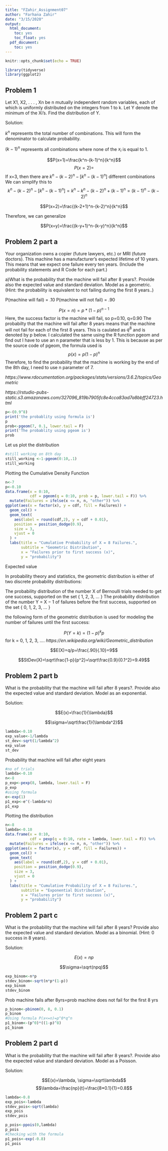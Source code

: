---
title: "FZahir_Assignment07"
author: "Farhana Zahir"
date: "3/15/2020"
output:
  html_document:
    toc: yes
    toc_float: yes
  pdf_document:
    toc: yes
---

```{r setup, include=FALSE}
knitr::opts_chunk$set(echo = TRUE)
```

```{r message=F}
library(tidyverse)
library(ggplot2)
```
## Problem 1

Let X1, X2, . . . , Xn be n mutually independent random variables, each of
which is uniformly distributed on the integers from 1 to k. Let Y denote the
minimum of the Xi’s. Find the distribution of Y.

Solution:

$k^n$ represents the total number of combinations. This will form the denominator to calculate probability.

$(k-1)^n$ represents all combinations where none of the $x_i$ is equal to 1.

$$P(x=1)=\frac{k^n-(k-1)^n}{k^n}$$
$$P(x=2)=$$
If x=3, then there are $k^n-(k-2)^n-[k^n-(k-1)^n]$ different combinations
We can simplify this to
$$k^n-(k-2)^n-[k^n-(k-1)^n]
=k^n-k^n-(k-2)^n+(k-1)^n=(k-1)^n-(k-2)^n$$

$$P(x=2)=\frac{(k-2+1)^n-(k-2)^n}{k^n}$$

Therefore, we can generalize

$$P(x=y)=\frac{(k-y+1)^n-(k-y)^n}{k^n}$$


## Problem 2 part a

Your organization owns a copier (future lawyers, etc.) or MRI (future doctors). This machine has a manufacturer’s expected lifetime of 10 years. This means that we expect one failure every ten years. (Include the probability statements and R Code for each part.)

a)What is the probability that the machine will fail after 8 years?. Provide also the expected value and standard deviation. Model as a geometric. (Hint: the probability is equivalent to not failing during the first 8 years..)

P(machine will fail) = .10
P(machine will not fail) = .90

$$P(x=n)=p*(1−p)^{n−1}$$
Here, the success factor is the machine will fail, so p=0.10, q=0.90
The probabilty that the machine will fail after 8 years means that the machine will not fail for each of the first 8 years. This is caulated as $q^8$ and is denoted by p below.
I calculated the same using the R function pgeom and find out I have to use an n parameter that is less by 1. This is because as per the source code of pgeom, the formula used is
$$p(x)=p(1-p)^n$$
Therefore, to find the probability that the machine is working by the end of the 8th day, I need to use n parameter of 7.

*https://www.rdocumentation.org/packages/stats/versions/3.6.2/topics/Geometric*

*https://rstudio-pubs-static.s3.amazonaws.com/327096_819b7905fc8e4cca83ad7a8bbff24723.html*

```{r}
p<-(0.9^8)
print('the probablity using formula is')
p
prob<-pgeom(7, 0.1, lower.tail = F)
print('The probablity using pgeom is')
prob
```

Let us plot the distribution

```{r}
#still working on 8th day
still_working <-1-pgeom(0:10,.1)
still_working
```

Plotting the Cumulative Density Function

```{r}
n<-7
p<-0.10
data.frame(x = 0:10, 
           cdf = pgeom(q = 0:10, prob = p, lower.tail = F)) %>%
  mutate(Failures = ifelse(x <= n, n, "other")) %>%
ggplot(aes(x = factor(x), y = cdf, fill = Failures)) +
  geom_col() +
  geom_text(
    aes(label = round(cdf,2), y = cdf + 0.01),
    position = position_dodge(0.9),
    size = 3,
    vjust = 0
  ) +
  labs(title = "Cumulative Probability of X = 8 Failures.",
       subtitle = "Geometric Distribution",
       x = "Failures prior to first success (x)",
       y = "probability") 
```

Expected value 

In probability theory and statistics, the geometric distribution is either of two discrete probability distributions:

The probability distribution of the number X of Bernoulli trials needed to get one success, supported on the set { 1, 2, 3, ... }
The probability distribution of the number Y = X − 1 of failures before the first success, supported on the set { 0, 1, 2, 3, ... }

the following form of the geometric distribution is used for modeling the number of failures until the first success:

$$P(Y=k)=(1-p)^{k}p$$
for k = 0, 1, 2, 3, ....
*https://en.wikipedia.org/wiki/Geometric_distribution*

$$E(X)=q/p=\frac{.90}{.10}=9$$

$$StDev(X)=\sqrt\frac{1-p}{p^2}=\sqrt\frac{0.9}{0.1^2}=9.49$$


## Problem 2 part b



What is the probability that the machine will fail after 8 years?. Provide also the expected value and standard deviation. Model as an exponential.

Solution:

$$E(x)=\frac{1}{\lambda}$$

$$\sigma=\sqrt\frac{1}{\lambda^2}$$
```{r}
lambda<-0.10
exp_value<-1/lambda
st_dev<-sqrt(1/lambda^2)
exp_value
st_dev

```

Probability that machine will fail after eight years

```{r}
#no of trials
lambda<-0.10
n<-8
p_exp<-pexp(8, lambda, lower.tail = F)
p_exp
#using formula
e<-exp(1)
p1_exp<-e^(-lambda*n)
p1_exp
```

Plotting the distribution

```{r}
n<-8
lambda<-0.10
data.frame(x = 0:10, 
           cdf = pexp(q = 0:10, rate = lambda, lower.tail = F)) %>%
  mutate(Failures = ifelse(x <= n, n, "other")) %>%
ggplot(aes(x = factor(x), y = cdf, fill = Failures)) +
  geom_col() +
  geom_text(
    aes(label = round(cdf,2), y = cdf + 0.01),
    position = position_dodge(0.9),
    size = 3,
    vjust = 0
  ) +
  labs(title = "Cumulative Probability of X = 8 Failures.",
       subtitle = "Exponential Distribution",
       x = "Failures prior to first success (x)",
       y = "probability") 
```


## Problem 2 part c

What is the probability that the machine will fail after 8 years? Provide also the expected value and standard deviation. Model as a binomial. (Hint: 0 success in 8 years).

Solution:

$$E(x)=np$$

$$\sigma=\sqrt(npq)$$
```{r}
exp_binom<-n*p
stdev_binom<-sqrt(n*p*(1-p))
exp_binom
stdev_binom
```

Prob machine fails after 8yrs=prob machine does not fail for the first 8 yrs

```{r}
p_binom<-pbinom(0, 8, 0.1)
p_binom
#Using formula P(x<=n)=p^0*q^n
p1_binom<-(p^0)*((1-p)^8)
p1_binom
```

## Problem 2 part d

What is the probability that the machine will fail after 8 years?. Provide also the expected value and standard deviation. Model as a Poisson.

Solution:

$$E(x)=\lambda, \sigma=\sqrt\lambda$$
$$\lambda=\frac{np}{t}=\frac{8*0.1}{1}=0.8$$
```{r}
lambda<-0.8
exp_pois<-lambda
stdev_pois<-sqrt(lambda)
exp_pois
stdev_pois
```

```{r}

p_pois<-ppois(0,lambda)
p_pois
#Checking with the formula
p1_pois<-exp(-0.8)
p1_pois
```

